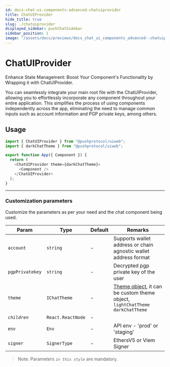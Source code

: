 ```yaml
---
id: docs-chat-ui-components-advanced-chatuiprovider
title: ChatUIProvider
hide_title: true
slug: ./chatuiprovider
displayed_sidebar: pushChatSidebar
sidebar_position: 1
image: "/assets/docs/previews/docs_chat_ui_components_advanced--chatuiprovider.png"
---
```


# ChatUIProvider

Enhance State Management: Boost Your Component's Functionality by Wrapping it with ChatUIProvider.

You can seamlessly integrate your main root file with the ChatUIProvider, allowing you to effortlessly incorporate any component throughout your entire application. This simplifies the process of using components independently across the app, eliminating the need to manage common inputs such as account information and PGP private keys, among others.


<Head>
  <title>ChatUIProvider | UI Components (@pushprotocol/uiweb) | Push Chat | Push
    Documentation</title>
</Head>


## Usage

<Tabs className="codetabs" groupId="code-examples">
  <TabItem value="js" attributes={{className: "codetab js"}} default>

```typescript
import { ChatUIProvider } from "@pushprotocol/uiweb";
import { darkChatTheme } from "@pushprotocol/uiweb";

export function App({ Component }) {
  return (
    <ChatUIProvider theme={darkChatTheme}>
      <Component />
    </ChatUIProvider>
  );
}
```

  </TabItem>
</Tabs>

---

### Customization parameters

Customize the parameters as per your need and the chat component being used.

| Param           | Type              | Default | Remarks                                                                                                                         |
| --------------- | ----------------- | ------- | ------------------------------------------------------------------------------------------------------------------------------- |
| `account`       | `string`          | -       | Supports wallet address or chain agnostic wallet address format                                                                 |
| `pgpPrivatekey` | `string`          | -       | Decrypted pgp private key of the user                                                                                           |
| `theme`         | `IChatTheme`      | -       | [Theme object](/docs/chat/ui-components/Advanced/Themization/), it can be custom theme object, `lightChatTheme` `darkChatTheme` |
| _`children`_    | `React.ReactNode` | -       |                                                                                                                                 |
| `env`           | `Env`             | -       | API env - 'prod' or 'staging'                                                                                                   |
| `signer`        | `SignerType`      | -       | EthersV5 or Viem Signer                                                                                                         |

> Note: Parameters _`in this style`_ are mandatory.
